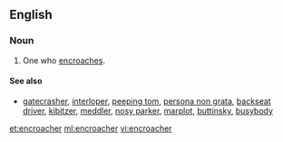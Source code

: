 ==English==

===Noun===
{{en-noun}}

# One who [[encroach]]es.

====See also====
* [[gatecrasher]], [[interloper]], [[peeping tom]], [[persona non grata]], [[backseat driver]], [[kibitzer]], [[meddler]], [[nosy parker]], [[marplot]], [[buttinsky]], [[busybody]]


[[et:encroacher]]
[[ml:encroacher]]
[[vi:encroacher]]